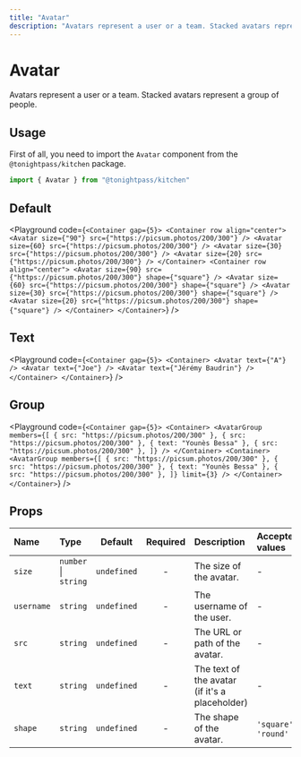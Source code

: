 ```yaml
---
title: "Avatar"
description: "Avatars represent a user or a team. Stacked avatars represent a group of people."
---
```



# Avatar

Avatars represent a user or a team. Stacked avatars represent a group of people.

## Usage

First of all, you need to import the `Avatar` component from the `@tonightpass/kitchen` package.

```js
import { Avatar } from "@tonightpass/kitchen"
```

## Default

<Playground
  code={`
<Container gap={5}>
  <Container row align="center">
    <Avatar size={"90"} src={"https://picsum.photos/200/300"} />
    <Avatar size={60} src={"https://picsum.photos/200/300"} />
    <Avatar size={30} src={"https://picsum.photos/200/300"} />
    <Avatar size={20} src={"https://picsum.photos/200/300"} />
  </Container>
  <Container row align="center">
    <Avatar size={90} src={"https://picsum.photos/200/300"} shape={"square"} />
    <Avatar size={60} src={"https://picsum.photos/200/300"} shape={"square"} />
    <Avatar size={30} src={"https://picsum.photos/200/300"} shape={"square"} />
    <Avatar size={20} src={"https://picsum.photos/200/300"} shape={"square"} />
  </Container>
</Container>
`}
/>

## Text

<Playground
  code={`
<Container gap={5}>
  <Container>
    <Avatar text={"A"} />
    <Avatar text={"Joe"} />
    <Avatar text={"Jérémy Baudrin"} />
  </Container>
</Container>
`}
/>

## Group

<Playground
  code={`
<Container gap={5}>
  <Container>
    <AvatarGroup
      members={[
        { src: "https://picsum.photos/200/300" },
        { src: "https://picsum.photos/200/300" },
        { text: "Younès Bessa" },
        { src: "https://picsum.photos/200/300" },
      ]}
    />
  </Container>
  <Container>
    <AvatarGroup
      members={[
        { src: "https://picsum.photos/200/300" },
        { src: "https://picsum.photos/200/300" },
        { text: "Younès Bessa" },
        { src: "https://picsum.photos/200/300" },
      ]}
      limit={3}
    />
  </Container>
</Container>
`}
/>

## Props

| Name | Type | Default | Required | Description | Accepted values |
| :--- | :--- | :-----: | :------: | :---------- | :-------------- |
| `size` | `number` \| `string` | `undefined` | - | The size of the avatar. | - |
| `username` | `string` | `undefined` | - | The username of the user. | - |
| `src` | `string` | `undefined` | - | The URL or path of the avatar. | - |
| `text` | `string` | `undefined` | - | The text of the avatar (if it's a placeholder) | - |
| `shape` | `string` | `undefined` | - | The shape of the avatar. | `'square'` \| `'round'` |